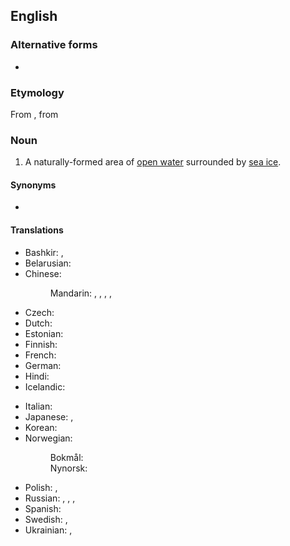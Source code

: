 ==English==
{{wikipedia}}
===Alternative forms===
* {{l|en|polyna}}

===Etymology===
From {{etyl|ru|en}} {{m|ru|полынья́||ice hole}}, from {{m|ru|по́лый||hollow}}

===Noun===
{{en-noun}}

# {{lb|en|hydrology}} A naturally-formed area of [[open water]] surrounded by [[sea ice]].

====Synonyms====
* {{l|en|glade}}

====Translations====
{{trans-top|an area of open water surrounded by sea ice}}
* Bashkir: {{t|ba|йылыу|sc=Cyrl}}, {{t|ba|ҡаран|sc=Cyrl}}
* Belarusian: {{t|be|пало́нка|f}}
* Chinese:
*: Mandarin: {{t|cmn|冰湖|tr=bīnghú}}, {{t|cmn|冰沼湖|tr=bīngzhǎohú}}, {{t+|cmn|冰窟窿|tr=bīngkūlong}}, {{t|cmn|冰穴|tr=bīngxué}}, {{t+|cmn|冰洞|tr=bīngdòng}}
* Czech: {{t|cs|polynie|f}}
* Dutch: {{t+|nl|wakvlakte}}
* Estonian: {{t+|et|lahvandus}}
* Finnish: {{t|fi|polinja}}
* French: {{t+|fr|polynia|m}}
* German: {{t|de|Polynja|f}}
* Hindi: {{t|hi|पॉलीन्या}}
* Icelandic: {{t+|is|vök|f}}
{{trans-mid}}
* Italian: {{t|it|polynja|f}}
* Japanese: {{t|ja|ポリニヤ|tr=poriniya}}, {{t|ja|氷湖|tr=ひょうこ, hyōko}}
* Korean: {{t|ko|빙호}}
* Norwegian:
*: Bokmål: {{t+|nb|polynja|m}}
*: Nynorsk: {{t|nn|polynja|m}}
* Polish: {{t|pl|połynia|f}}, {{t|pl|płoń|f}}
* Russian: {{t+|ru|полынья́}}, {{t+|ru|лу́нка|f}}, {{t+|ru|про́рубь|f}} {{qualifier|often artificial}}, {{t+|ru|прота́лина|f}}
* Spanish: {{t|es|polinia|f}}
* Swedish: {{t|sv|polynja}}, {{t+|sv|vak|c}}
* Ukrainian: {{t|uk|ополо́нка|f}}, {{t|uk|поло́нка|f}}
{{trans-bottom}}